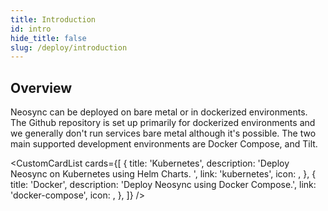 ```yaml
---
title: Introduction
id: intro
hide_title: false
slug: /deploy/introduction
---
```





## Overview

Neosync can be deployed on bare metal or in dockerized environments. The Github repository is set up primarily for dockerized environments and we generally don't run services bare metal although it's possible. The two main supported development environments are Docker Compose, and Tilt.

<CustomCardList
  cards={[
    {
      title: 'Kubernetes',
      description: 'Deploy Neosync on Kubernetes using Helm Charts. ',
      link: 'kubernetes',
      icon: <SiKubernetes />,
    },
    {
      title: 'Docker',
      description: 'Deploy Neosync using Docker Compose.',
      link: 'docker-compose',
      icon: <FaDocker />,
    },
  ]}
/>
